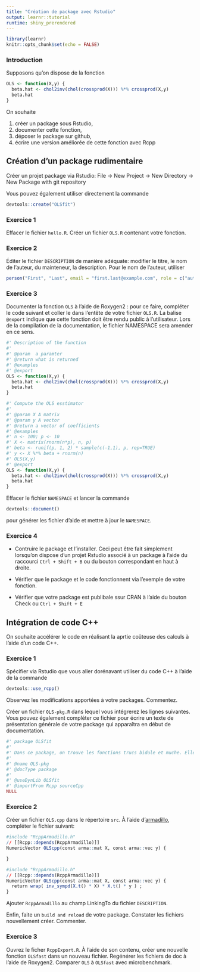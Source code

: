 ```yaml
---
title: "Création de package avec Rstudio"
output: learnr::tutorial
runtime: shiny_prerendered
---
```


```r
library(learnr)
knitr::opts_chunk$set(echo = FALSE)
```

### Introduction

Supposons qu'on dispose de la fonction 

```r
OLS <- function(X,y) {
  beta.hat <- chol2inv(chol(crossprod(X))) %*% crossprod(X,y)
  beta.hat
}
```

On souhaite 

1. créer un package sous Rstudio,
2. documenter cette fonction, 
3. déposer le package sur github,
4. écrire une version améliorée de cette fonction avec Rcpp

## Création d'un package rudimentaire

Créer un projet package via Rstudio: 
  File -> New Project -> New Directory -> New Package with git repository

Vous pouvez également utiliser directement la commande

```r
devtools::create("OLSfit")
```

### Exercice 1

Effacer le fichier `hello.R`. Créer un fichier `OLS.R` contenant votre fonction.

### Exercice 2

Éditer le fichier `DESCRIPTION` de manière adéquate: modifier le titre, le nom de l'auteur, du mainteneur, la description.  Pour le nom de l'auteur, utiliser

```r
person("First", "Last", email = "first.last@example.com", role = c("aut", "cre"))
```

### Exercice 3

Documenter la fonction `OLS` à l'aide de Roxygen2 : pour ce faire, compléter le code suivant et coller le dans l'entête de votre fichier `OLS.R`. La balise `@export` indique que cette fonction doit être rendu public à l'utilisateur. Lors de la compilation de la documentation, le fichier NAMESPACE sera amender en ce sens.

```r
#' Description of the function
#' 
#' @param  a paramter
#' @return what is returned
#' @examples
#' @export 
OLS <- function(X,y) {
  beta.hat <- chol2inv(chol(crossprod(X))) %*% crossprod(X,y)
  beta.hat
}
```

```r
#' Compute the OLS esstimator
#' 
#' @param X A matrix
#' @param y A vector
#' @return a vector of coefficients
#' @examples
#' n <- 100; p <- 10
#' X <- matrix(rnorm(n*p), n, p)
#' beta <- runif(p, 1, 2) * sample(c(-1,1), p, rep=TRUE)
#' y <- X %*% beta + rnorm(n) 
#' OLS(X,y)
#' @export
OLS <- function(X,y) {
  beta.hat <- chol2inv(chol(crossprod(X))) %*% crossprod(X,y)
  beta.hat
}
```

Effacer le fichier `NAMESPACE` et lancer la commande 

```r
devtools::document()
```

pour générer les fichier d'aide et mettre à jour le `NAMESPACE`.

### Exercice 4

  * Contruire le package et l'installer. Ceci peut être fait simplement lorsqu'on dispose d'un projet Rstudio associé à un package à l'aide du raccourci `Ctrl + Shift + B` ou du bouton correspondant en haut à droite.

  * Vérifier que le package et le code fonctionnent via l'exemple de votre fonction. 

  * Vérifier que votre package est publibale ssur CRAN à l'aide du bouton Check ou `Ctrl + Shift + E`
  
## Intégration de code C++

On souhaite accélérer le code en réalisant la aprtie coûteuse des calculs à l'aide d'un code C++.

### Exercice 1

Spécifier via Rstudio que vous aller dorénavant utiliser du code C++ à l'aide de la commande 

```r
devtools::use_rcpp()
```

Observez les modifications apportées à votre packages. Commentez.

Créer un fichier `OLS-pkg.R` dans lequel vous intégrerez les lignes suivantes. Vous pouvez également compléter ce fichier pour écrire un texte de présentation générale de votre package qui apparaîtra en début de documentation.

```r
#' package OLSfit
#' 
#' Dans ce package, on trouve les fonctions trucs bidule et muche. Elles font ceci et cela. Les classes d'objets Robert et MItchoum font etc.
#' 
#' @name OLS-pkg
#' @docType package
#'
#' @useDynLib OLSfit
#' @importFrom Rcpp sourceCpp
NULL
```

### Exercice 2

Créer un fichier `OLS.cpp` dans le répertoire `src`. À l'aide d'[armadillo](http://arma.sourceforge.net), compléter le fichier suivant: 


```r
#include "RcppArmadillo.h"
// [[Rcpp::depends(RcppArmadillo)]]
NumericVector OLScpp(const arma::mat X, const arma::vec y) {

}
```

```r
#include "RcppArmadillo.h"
// [[Rcpp::depends(RcppArmadillo)]]
NumericVector OLScpp(const arma::mat X, const arma::vec y) {
  return wrap( inv_sympd(X.t() * X) * X.t() * y ) ;
}
```

Ajouter `RcppArmadillo` au champ LinkingTo du fichier `DESCRIPTION`.

Enfin, faite un `build and reload` de votre package. Constater les fichiers nouvellement créer. Commenter.

### Exercice 3

Ouvrez le ficher `RcppExport.R`. À l'aide de son contenu, créer une nouvelle fonction `OLSfast` dans un nouveau fichier. Regénérer les fichiers de doc à l'aide de Roxygen2. Comparer `OLS` à `OLSfast` avec microbenchmark.


